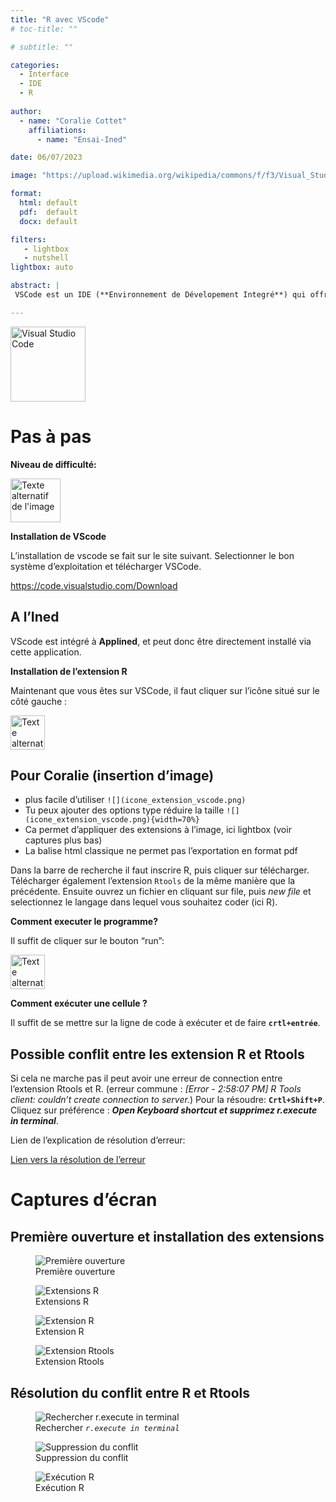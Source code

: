 ```yaml
---
title: "R avec VScode"
# toc-title: ""

# subtitle: ""

categories:
  - Interface
  - IDE
  - R
  
author: 
  - name: "Coralie Cottet"
    affiliations:
      - name: "Ensai-Ined"

date: 06/07/2023

image: "https://upload.wikimedia.org/wikipedia/commons/f/f3/Visual_Studio_Code_0.10.1_icon.png?20171006103407"

format: 
  html: default
  pdf:  default
  docx: default

filters:
   - lightbox
   - nutshell
lightbox: auto

abstract: | 
 VSCode est un IDE (**Environnement de Dévelopement Integré**) qui offre une intégration avec de nombreux outils et langages de programmation. L'extension R pour VS Code vous permet de travailler avec R dans un environnement de développement intégré, ce qui peut vous faire gagner du temps. VS Code vous permet de personnaliser l'éditeur de code et les paramètres de l'IDE selon vos besoins.

---
```



<img src="Visual_Studio_Code_1.35_icon.svg.png" alt="Visual Studio Code"  width="120" height="120"/>


# Pas à pas

__Niveau de difficulté:__

<img src="niveau_difficulte\2_piment.png" alt="Texte alternatif de l'image" title="Titre de l'image" width="80" height="70"/>


__Installation de VScode__


L'installation de vscode se fait sur le site suivant. Selectionner le bon système d'exploitation et télécharger VSCode.

<https://code.visualstudio.com/Download>


::: callout-tip

## A l'Ined

VScode est intégré à **Applined**, et peut donc être directement installé via cette application.

:::


__Installation de l'extension R__

Maintenant que vous êtes sur VSCode, il faut cliquer sur l'icône situé sur le côté gauche :


<img src="icone_extension_vscode.png" alt="Texte alternatif de l'image" title="Titre de l'image" width="55" height="55"/>  


::: callout-note

## Pour Coralie (insertion d'image)

* plus facile d'utiliser `![](icone_extension_vscode.png)`
* Tu peux ajouter des options type réduire la taille `![](icone_extension_vscode.png){width=70%}`
* Ca permet d'appliquer des extensions à l'image, ici lightbox (voir captures plus bas)
* La balise html classique ne permet pas l'exportation en format pdf

:::

Dans la barre de recherche il faut inscrire R, puis cliquer sur télécharger. 
Télécharger également l'extension `Rtools` de la même manière que la précédente. Ensuite ouvrez un fichier en cliquant sur file, puis *new file* et selectionnez le langage dans lequel vous souhaitez coder (ici R). 

__Comment executer le programme?__ 


Il suffit de cliquer sur le bouton "run":

<img src="run_r_vscode.png" alt="Texte alternatif de l'image" title="Titre de l'image" width="55" height="55"/>

__Comment exécuter une cellule ?__


Il suffit de se mettre sur la ligne de code à exécuter et de faire **`crtl+entrée`**. 


::: callout-important

## Possible conflit entre les extension R et Rtools

Si cela ne marche pas il peut avoir une erreur de connection entre l'extension Rtools et R. (erreur commune : _[Error - 2:58:07 PM] R Tools client: couldn't create connection to server._)
Pour la résoudre:
**`Crtl+Shift+P`**. Cliquez sur préférence : ***Open Keyboard shortcut et supprimez r.execute in terminal***.

Lien de l'explication de résolution d'erreur:

[Lien vers la résolution de l'erreur](https://stackoverflow.com/questions/75261815/r-tools-client-couldnt-create-connection-to-server-launching-serverng-com)

:::


# Captures d'écran


## Première ouverture et installation des extensions

::: {layout-ncol=3 layout-valign="bottom"}


![Première ouverture](capt/vscode1.png)

![Extensions R](capt/vscode2.png)

![Extension R](capt/vscode3.png)

![Extension Rtools](capt/vscode4.png)

:::

## Résolution du conflit entre R et Rtools

::: {layout-ncol=2 layout-valign="bottom"}

![Rechercher *`r.execute in terminal`*](capt/vscode5.png)

![Suppression du conflit](capt/vscode6.png)

![Exécution R](capt/vscode7.png)

:::



